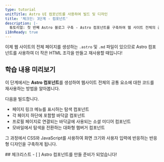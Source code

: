 ```yaml
---
type: tutorial
unitTitle: Astro UI 컴포넌트를 사용하여 빌드 및 디자인
title: '체크인: 3단계 - 컴포넌트'
description: |-
  튜토리얼: 첫 번째 Astro 블로그 구축 - Astro 컴포넌트를 구축하여 웹 사이트 전체의 공통 요소에 대한 코드를 재사용
i18nReady: true
---
```



이제 웹 사이트의 전체 페이지를 생성하는 `.astro` 및 `.md` 파일이 있으므로 Astro 컴포넌트를 사용하여 더 작은 HTML 조각을 만들고 재사용할 때입니다!

## 학습 내용 미리보기

이 단계에서는 **Astro 컴포넌트**를 생성하여 웹사이트 전체의 공통 요소에 대한 코드를 재사용하는 방법을 알아봅니다.

다음을 빌드합니다.
- 페이지 링크 메뉴를 표시하는 탐색 컴포넌트
- 각 페이지 하단에 포함할 바닥글 컴포넌트
- 프로필 페이지로 연결되는 바닥글에 사용되는 소셜 미디어 컴포넌트
- 모바일에서 탐색을 전환하는 대화형 햄버거 컴포넌트

그 과정에서 CSS와 JavaScript를 사용하여 화면 크기와 사용자 입력에 반응하는 반응형 디자인을 구축하게 됩니다.

<Box icon="check-list">
## 체크리스트

<Checklist>
- [ ] Astro 컴포넌트를 만들 준비가 되었습니다!
</Checklist>
</Box>
